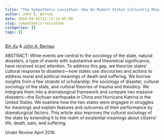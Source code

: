 ```yaml
---
title: "The Sympathetic Leviathan: How Do Modern States Culturally Respond to Disasters"
author: John A. Bernau
date: 2018-04-01T21:13:14-05:00
slug: sympathetic-leviathan
categories: []
tags: []
---
```


[Bin Xu](https://binxu.net/) & [John A. Bernau](https://johnabernau.netlify.com/about/)  
  
ABSTRACT: While events are central to the sociology of the state, natural disasters, a type of events with substantive and theoretical significance, have received scant attention. To address this gap, we theorize states’ cultural response to disasters—how states use discourses and actions to address moral and political meanings of death and suffering. We borrow insights from a few strands of scholarship: the sociology of disaster, cultural sociology of the state, and cultural theories of trauma and theodicy. We integrate them into a dramaturgical framework and compare two massive disasters—the Sichuan earthquake in China and Hurricane Katrina in the United States. We examine how the two states were engaged in struggles for meanings and explain features and outcomes of their performance by dramaturgical factors. This article also improves the cultural sociology of the state by extending it to the realm of existential meanings about citizens’ life, death, pain, and suffering. 

*Under Review* April 2018